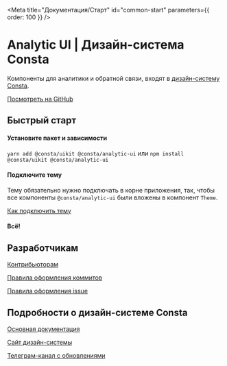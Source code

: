 
<Meta title="Документация/Старт" id="common-start" parameters={{ order: 100 }} />

# Analytic UI | Дизайн-система Consta

Компоненты для аналитики и обратной связи, входят в [дизайн-систему Consta](https://consta-uikit.vercel.app/).

[Посмотреть на GitHub](https://github.com/consta-design-system/analytic-ui)

## Быстрый старт

#### Установите пакет и зависимости

`yarn add @consta/uikit @consta/analytic-ui` или `npm install @consta/uikit @consta/analytic-ui`

#### Подключите тему

Тему обязательно нужно подключать в корне приложения, так, чтобы все компоненты `@consta/analytic-ui` были вложены в компонент `Theme`.

[Как подключить тему](https://consta-uikit.vercel.app/?path=/docs/thematization-how-to-connect-theme--page)

#### Всë!

## Разработчикам

[Контрибьюторам](https://consta-uikit.vercel.app/?path=/docs/common-develop-contributors--page)

[Правила оформления коммитов](https://consta-uikit.vercel.app/?path=/docs/common-develop-commits-style--page)

[Правила оформления issue](https://consta-uikit.vercel.app/?path=/docs/common-develop-issues--page)

## Подробности о дизайн-системе Consta

[Основная документация](https://consta-uikit.vercel.app/?path=/docs/common-about--page)

[Сайт дизайн-системы](https://consta.gazprom-neft.ru/)

[Телеграм-канал с обновлениями](https://t.me/consta_ui_releases)
